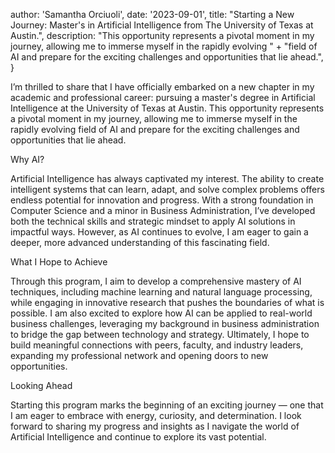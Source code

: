 
  author: 'Samantha Orciuoli',
  date: '2023-09-01',
  title: "Starting a New Journey: Master's in Artificial Intelligence from The University of Texas at Austin.",
  description:
    "This opportunity represents a pivotal moment in my journey, allowing me to immerse myself in the rapidly evolving " +
      "field of AI and prepare for the exciting challenges and opportunities that lie ahead.",
}


I’m thrilled to share that I have officially embarked on a new chapter in my academic and professional career: pursuing
a master's degree in Artificial Intelligence at the University of Texas at Austin. This opportunity represents a pivotal
moment in my journey, allowing me to immerse myself in the rapidly evolving field of AI and prepare for the exciting
challenges and opportunities that lie ahead.

Why AI?

Artificial Intelligence has always captivated my interest. The ability to create intelligent systems that can learn,
adapt, and solve complex problems offers endless potential for innovation and progress. With a strong foundation in
Computer Science and a minor in Business Administration, I’ve developed both the technical skills and strategic mindset
to apply AI solutions in impactful ways. However, as AI continues to evolve, I am eager to gain a deeper, more advanced
understanding of this fascinating field.

What I Hope to Achieve

Through this program, I aim to develop a comprehensive mastery of AI techniques, including machine learning and natural
language processing, while engaging in innovative research that pushes the boundaries of what is possible. I am also
excited to explore how AI can be applied to real-world business challenges, leveraging my background in business
administration to bridge the gap between technology and strategy. Ultimately, I hope to build meaningful connections
with peers, faculty, and industry leaders, expanding my professional network and opening doors to new opportunities.

Looking Ahead

Starting this program marks the beginning of an exciting journey — one that I am eager to embrace with energy,
curiosity, and determination. I look forward to sharing my progress and insights as I navigate the world of Artificial
Intelligence and continue to explore its vast potential.
